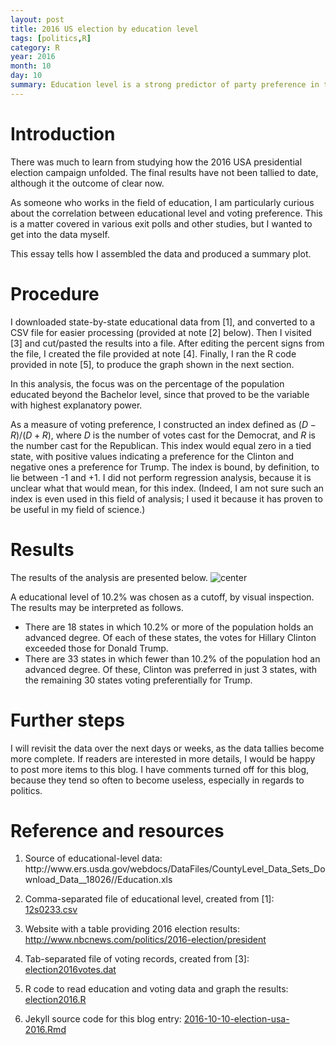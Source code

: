```yaml
---
layout: post
title: 2016 US election by education level
tags: [politics,R]
category: R
year: 2016
month: 10
day: 10
summary: Education level is a strong predictor of party preference in the USA.
---
```


# Introduction

There was much to learn from studying how the 2016 USA presidential election
campaign unfolded. The final results have not been tallied to date, although it
the outcome of clear now.

As someone who works in the field of education, I am particularly curious about
the correlation between educational level and voting preference. This is a
matter covered in various exit polls and other studies, but I wanted to get
into the data myself.

This essay tells how I assembled the data and produced a summary plot.

# Procedure

I downloaded state-by-state educational data from [1], and converted to a CSV
file for easier processing (provided at note [2] below). Then I visited [3] and
cut/pasted the results into a file. After editing the percent signs from the
file, I created the file provided at note [4].  Finally, I ran the R code
provided in note [5], to produce the graph shown in the next section.

In this analysis, the focus was on the percentage of the population educated
beyond the Bachelor level, since that proved to be the variable with highest
explanatory power.

As a measure of voting preference, I constructed an index defined as
$(D-R)/(D+R)$, where $D$ is the number of votes cast for the Democrat, and $R$
is the number cast for the Republican. This index would equal zero in a tied
state, with positive values indicating a preference for the Clinton and
negative ones a preference for Trump.  The index is bound, by definition, to
lie between -1 and +1.  I did not perform regression analysis, because it is
unclear what that would mean, for this index. (Indeed, I am not sure such an
index is even used in this field of analysis; I used it because it has proven
to be useful in my field of science.)

# Results

The results of the analysis are presented below.
![center](http://dankelley.github.io/figs/election2016-usa.png) 

A educational level of 10.2% was chosen as a cutoff, by visual inspection. The
results may be interpreted as follows.

* There are 18 states in which 10.2% or more of the population holds an
  advanced degree. Of each of these states, the votes for Hillary Clinton
  exceeded those for Donald Trump.
* There are 33 states in which fewer than 10.2% of the population hod an
  advanced degree. Of these, Clinton was preferred in just 3 states, with the
  remaining 30 states voting preferentially for Trump.


# Further steps

I will revisit the data over the next days or weeks, as the data tallies become
more complete. If readers are interested in more details, I would be happy to
post more items to this blog. I have comments turned off for this blog, because
they tend so often to become useless, especially in regards to politics.


# Reference and resources

1. Source of educational-level data: http://www.ers.usda.gov/webdocs/DataFiles/CountyLevel_Data_Sets_Download_Data__18026//Education.xls

2. Comma-separated file of educational level, created from [1]:
   [12s0233.csv](https://raw.github.com/dankelley/dankelley.github.io/master/assets/12s0233.csv)

3. Website with a table providing 2016 election results:
   [http://www.nbcnews.com/politics/2016-election/president](http://www.nbcnews.com/politics/2016-election/president)

4. Tab-separated file of voting records, created from [3]:
   [election2016votes.dat](https://raw.github.com/dankelley/dankelley.github.io/master/assets/election2016votes.dat)

5. R code to read education and voting data and graph the results:
   [election2016.R](https://raw.github.com/dankelley/dankelley.github.io/master/assets/election2016.R)

6. Jekyll source code for this blog entry: [2016-10-10-election-usa-2016.Rmd](https://raw.github.com/dankelley/dankelley.github.io/master/assets/2016-10-10-election-usa-2016.Rmd)
